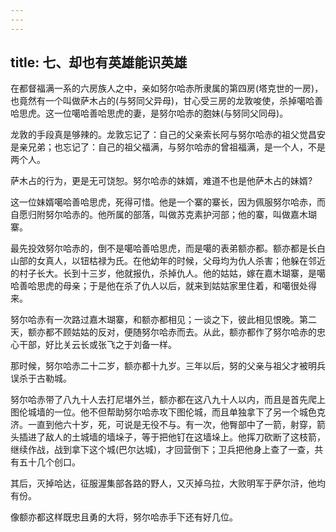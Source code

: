 ```yaml
---
---
---
```

title: 七、却也有英雄能识英雄
---



在都督福满一系的六房族人之中，亲如努尔哈赤所隶属的第四房(塔克世的一房)，也竟然有一个叫做萨木占的(与努同父异母)，甘心受三房的龙敦唆使，杀掉噶哈善哈思虎。这一位噶哈善哈思虎的妻，是努尔哈赤的胞妹(与努同父同母)。

龙敦的手段真是够辣的。龙敦忘记了：自己的父亲索长阿与努尔哈赤的祖父觉昌安是亲兄弟；也忘记了：自己的祖父福满，与努尔哈赤的曾祖福满，是一个人，不是两个人。

萨木占的行为，更是无可饶恕。努尔哈赤的妹婿，难道不也是他萨木占的妹婿?

这一位妹婿噶哈善哈思虎，死得可惜。他是一个寨的寨长，因为佩服努尔哈赤，而自愿归附努尔哈赤的。他所属的部落，叫做苏克素护河部；他的寨，叫做嘉木瑚寨。

最先投效努尔哈赤的，倒不是噶哈善哈思虎，而是噶的表弟额亦都。额亦都是长白山部的女真人，以钮枯禄为氏。在他幼年的时候，父母均为仇人杀害；他躲在邻近的村子长大。长到十三岁，他就报仇，杀掉仇人。他的姑姑，嫁在嘉木瑚寨，是噶哈善哈思虎的母亲；于是他在杀了仇人以后，就来到姑姑家里住着，和噶很处得来。

努尔哈赤有一次路过嘉木瑚寨，和额亦都相见；一谈之下，彼此相见恨晚。第二天，额亦都不顾姑姑的反对，便随努尔哈赤而去。从此，额亦都作了努尔哈赤的忠心干部，好比关云长或张飞之于刘备一样。

那时候，努尔哈赤二十二岁，额亦都十九岁。三年以后，努的父亲与祖父才被明兵误杀于古勒城。

努尔哈赤带了八九十人去打尼堪外兰，额亦都在这八九十人以内，而且是首先爬上图伦城墙的一位。他不但帮助努尔哈赤攻下图伦城，而且单独拿下了另一个城色克济。一直到他六十岁，死，可说是无役不与。有一次，他臀部中了一箭，射穿，箭头插进了敌人的土城墙的墙垛子，等于把他钉在这墙垛上。他挥刀砍断了这枝箭，继续作战，战到拿下这个城(巴尔达城)，才回营倒下；卫兵把他身上查了一查，共有五十几个创口。

其后，灭掉哈达，征服渥集部各路的野人，又灭掉乌拉，大败明军于萨尔浒，他均有份。

像额亦都这样既忠且勇的大将，努尔哈赤手下还有好几位。